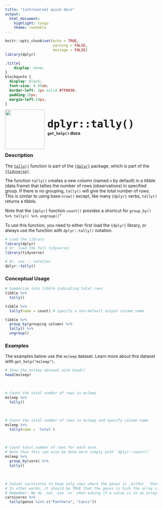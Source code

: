 ```yaml
---
title: "{introverse} quick docs"
output: 
  html_document:
    highlight: tango
    theme: readable
---
```



```r
knitr::opts_chunk$set(echo = TRUE, 
                      warning = FALSE, 
                      message = FALSE)
library(dplyr)
```

```css
.title{
    display: none;
}
blockquote {
  display: block;
  font-size: 0.95em;
  border-left: 3px solid #7FB036;
  padding:10px;
  margin-left:10px;
}
```

<div>
<br>
 <img src = "logo.png" style = "float:left;height:130px;margin-top:-20px;">
 <span style = "font-weight:bold;font-size:40px;"> 
  &nbsp;<code>dplyr::tally()</code>
 </span>
 <br>
 <b>&nbsp;&nbsp;&nbsp;<code>get_help()</code> docs</b>
</div>
<br>

### Description

The [`tally()`](https://dplyr.tidyverse.org/reference/tally.html) function is part of the [`{dplyr}`](https://dplyr.tidyverse.org/) package, which is part of the [`{tidyverse}`](https://www.tidyverse.org/).

The function `tally()` creates a new column (named `n` by default) in a tibble (data frame) that tallies the number of rows (observations) in specified group.  If there is no grouping, `tally()` will give the total number of rows. This is similar to using base `nrow()` except, like many `{dplyr}` verbs, `tally()` returns a tibble. 

Note that the `{dplyr}` function `count()` provides a shortcut for `group_by() %>% tally() %>% ungroup()`"

<!-- Add the following if the topic is a function that does NOT come with base R, and uncomment/fill in the subsequent multiline HTML comment: -->
To use this function, you need to either first load the `{dplyr}` library, or always use the function with `dplyr::tally()` notation.

```r
# Load the library
library(dplyr)
# Or, load the full tidyverse:
library(tidyverse)

# Or, use :: notation
dplyr::tally()
```


### Conceptual Usage 

```r
# Summarize into tibble indicating total rows
tibble %>% 
  tally()

tibble %>% 
  tally(name = count) # specify a non-default output column name

tibble %>% 
  group_by(grouping column) %>% 
  tally() %>% 
  ungroup()
```

### Examples

The examples below use the `msleep` dataset. Learn more about this dataset with `get_help("msleep")`.

```r
# Show the msleep dataset with head()
head(msleep)
```

<br>
```r
# Count the total number of rows in msleep
msleep %>%
  tally()
```

<br>  <!-- Do not delete the <br>, and make sure to keep the previous and following lines blank. -->


```r
# Count the total number of rows in msleep and specify column name
msleep %>%
  tally(name = 'total')
```

<br> 


```r
# Count total number of rows for each vore. 
# Note that this can also be done more simply with `dplyr::count()`
msleep %>%
  group_by(vore) %>%
  tally()
```

<br> 

```r
# Subset carnivores to keep only rows where the genus is _either_ 'Panthera' or 'Canis'
# In other words, it should be TRUE that the genus is %in% the array c("Panthera", "Canis"). 
# Remember: We do _not_ use `==` when asking if a value is in an array.
carnivores %>%
  tally(genus %in% c("Panthera", "Canis"))
```
